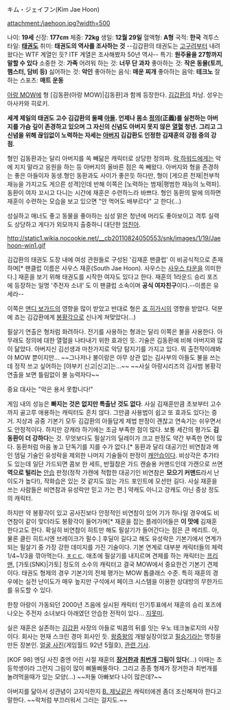 キム・ジェイフン(Kim Jae Hoon)

attachment:/jaehoon.jpg?width=500

나이: '''19세'''
신장: '''177cm'''
체중: '''72kg'''
생일: '''12월 29일'''
혈액형: '''A형'''
국적: '''한국'''
격투스타일: '''[[태권도]]'''
취미: '''태권도의 역사를 조사하는 것''' --김갑환의 태권도는 [[고구려]]부터 내려왔다는 WTF 계열인 듯? ITF 계열은 조사해봤자 50년 역사--
특기: '''원주율을 27항까지 말할 수 있다'''
소중한 것: '''가족'''
어려워 하는 것: '''너무 단 과자'''
좋아하는 것: '''작은 동물(토끼, 햄스터, 담비 등)'''
싫어하는 것: '''악인'''
좋아하는 음식: '''매운 찌개'''
좋아하는 음악: '''테크노'''
잘하는 스포츠: '''매트 운동'''

[[가로우 마크 오브 더 울브스|아랑 MOW]]에 형 [김동환(아랑 MOW)|김동환]과 함께 등장한다. [[김갑환]]의 차남. 성우는 아사카와 히로키.

'''세계 제일의 태권도 고수 김갑환의 둘째 [[아들]]. 언제나 몸소 [[정의]](正義)를 실천하는 아버지를 가슴 깊이 존경하고 있으며 그 자신의 신념도 아버지 못지 않은 [[열혈]] 청년. 그리고 그 신념을 위해 끊임없이 노력하는 자세는 [[아버지]] 김갑환도 인정한 김재훈의 강점 중의 강점'''.

형인 김동환과는 달리 아버지를 쏙 빼닮은 캐릭터로 상당한 정의파. [[락 하워드]]에게는 악에 지지 말라고 응원을 하는 등 아버지의 올바른 점은 쏙 빼왔다. 아버지와 형을 존경하는 좋은 아들이자 동생.형인 동환과도 사이가 좋은듯 하다만, 형이 [게으른 천재|천부적 재능을 가지고도 게으른 성격]인데 반해 이쪽은 [노력하는 범재|평범한 재능의 노력파]. 동환이 여자 꼬시고 다니는 시간에 재훈은 수련하느라 바쁘다. 형인 동환의 말에 의하면 재훈이 수련하는 모습을 보고 있으면 "안 먹어도 배부르다" 고 한다(...)

성실하고 매너도 좋고 동물을 좋아하는 심성 맑은 청년에 머리도 좋아보이고 격투 실력도 상당하고 게다가 외모까지 출중하니 대단한 [[엄친아]].

http://static1.wikia.nocookie.net/__cb20110824050553/snk/images/1/19/Jaehoon-win1.gif

김갑환의 태권도 도장 내에 여성 관원들로 구성된 '김재훈 팬클럽' 이 비공식적으로 존재하며[* 팬클럽 이름은 사우스 재훈(South Jae Hoon). 사우스는 [[사우스 타운]]을 의미한다.] 재훈을 보기 위해 태권도를 시작한 여자도 있다고 한다. 재훈의 1라운드 승리 포즈에 등장하는 일명 '주전자 소녀' 도 이 팬클럽 소속이며 '''공식 여자친구'''이다.--이름은 유세라--

이쪽은 [[앤디 보가드]]의 영향을 많이 받았고 반대로 형은 [[죠 히가시]]의 영향을 받았다. 덕분에 죠는 김갑환에게 [[봉황각]]으로 신나게 쳐맞았다(...)

필살기 연출은 형처럼 화려하다. 전기를 사용하는 형과는 달리 이쪽은 불을 사용한다. 아무래도 정의에 대한 열혈을 나타내기 위한 효과인 듯. 기술은 김동환에 비해 아버지와 많이 닮았다. 아버지신 김선생과 마찬가지로 악당 탐지기를 가지고 있다. 뭐 출전작이래봐야 MOW 뿐이지만... ~~그나저나 불이랑은 아무 상관 없는 김사부의 아들도 불을 쓰는데 정작 쓰고 싶어하는 [야부키 신고|신고]는...~~ ~~사실 아랑시리즈의 김사범 봉황각 연출을 보면 틀림없이 불 능력자다~~

중요 대사는 "악은 용서 못합니다!"

게임 내의 성능은 '''빠지는 것은 없지만 특출난 것도 없다'''. 사실 김재훈만큼 초보부터 고수까지 골고루 애용하는 캐릭터도 흔치 않다. 그만큼 사용법이 쉽고 또 효과도 있다는 증거. 지상과 공중 기본기 모두 김갑환의 아들답게 제법 판정이 괜찮고 연속기는 쉬우면서도 안정적이다. 하지만 강캐라 하기에는 조금 부족한 점이 많다. 보통 세간의 평가도 '''김동환이 더 강하다'''는 것. 무엇보다도 필살기의 딜레이가 크고 판정도 약간 부족한 면이 많다. 동환처럼 마음 놓고 단독기를 지를 수가 없다.[* 동환과 달리 대공기인 비연참과 메인 뎀딜 기술인 유성락을 제외한 나머지 기술들이 판정이 [[캐안습]]이다. 비상각은 추가타도 있는데 일단 가드되면 콤보 한 세트, 반월참은 가드 캔슬용 커맨드인데 가캔으로 쓰면 '''역으로 털리는''' [[안습]] 판정(정작 가캔에 적합한 대공기인 비연참은 '''모으기 커맨드'''라서 난이도가 높다!), 작화습은 있는 것 같지도 않는 가드 포인트에 모션만 길다. 사실 재훈을 쓰는 사람들은 비연참과 유성락만 믿고 가는 편.] 약캐도 아니고 강캐도 아닌 중상 정도의 캐릭터.

하지만 약 봉황각이 있고 공사진보다 안정적인 비연참이 있어 기가 하나일 경우에도 비연참이 같이 맞더라도 봉황각이 들어가며[* 재훈을 잡는 플레이어들은 '''이 맛에''' 김재훈 한다고도 한다. 확실히 비연참이 히트만 해도 필살기가 들어간다는 점은 큰 메리트. 아, 물론 클린 히트시엔 브레이크가 필수.] 후딜이 길다고 해도 유성락은 기본기에서 연계가 되는 필살기 중 가장 강한 데미지를 가진 기술이다. 기본 연계로 대부분 캐릭터들의 체력 1/4~1/3을 깎아먹는다. [[ㅎㄷㄷ]]. 애초에 필살기를 내지르며 견제를 하는 캐릭터는 [[프리맨]], [가토(SNK)|가토] 정도의 소수의 캐릭터고 결국 MOW에서 중요한건 기본기 견제이다. 태권도 형제의 경우 기본기의 전체 평가는 MOW 톱클래스 수준. 특히 재훈의 경우에는 실전 난이도가 매우 높지만 구석에서 페이크 시스템을 이용한 상대방의 무한가드를 유도할 수 있다.

한창 아랑이 가동되던 2000년 즈음에 실시된 캐릭터 인기투표에서 재훈의 승리 포즈에 나오는 주전자 소녀보다 아래였던 안습한 전적이 있다... [[지못미]].

실은 재훈은 실존하는 [[김갑환]] 사장의 아들로 빅콤의 뒤를 잇는 우노 테크놀로지의 사장이다. 회사는 현재 스크린 경마 회사인 듯. [[왕중왕]]의 개발실장이었고 [[필승기]]라는 명칭을 만든 장본인. [http://rigvedawiki.net/r1/wiki.php/%EA%B9%80%EC%9E%AC%ED%9B%88%28%EC%95%84%EB%9E%91%20MOW%29?action=download&value=91.jpg 얼굴 사진](게임월드 92년 5월호), [http://news.naver.com/main/read.nhn?mode=LSD&mid=sec&sid1=105&oid=030&aid=0000070401 관련 기사].

[KOF 98] 엔딩 사진 중엔 어린 시절 재훈의 '''[[장거한]]과 [[최번개]] 그림이 있다'''(...) 이때는 초등학생이라 그런지 그림이 많이 삐뚤삐뚤하다. 그리고 종종 형제가 장거한과 최번개를 놀려먹을때가 있는 모양(...) ~~저둘 아빠보다 나이 많은데?~~

아버지를 닮아서 성관념이 고지식한지 [[B. 제닛]]같은 캐릭터에겐 좀더 조신해져야 한다고 말한다. ~~락처럼 부끄러워서 그러는 걸지도.~~


